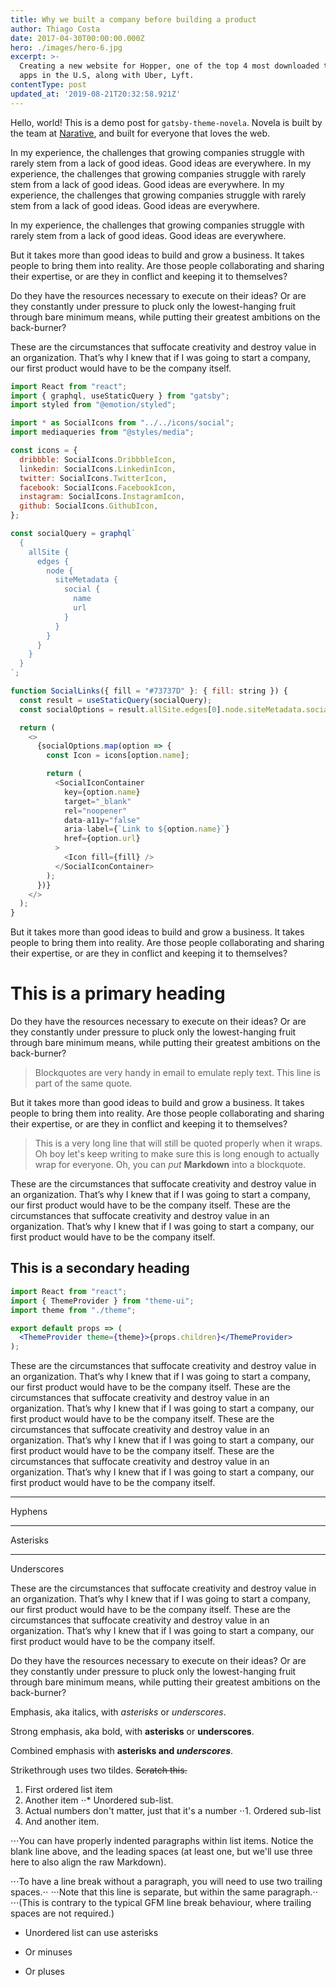 ```yaml
---
title: Why we built a company before building a product
author: Thiago Costa
date: 2017-04-30T00:00:00.000Z
hero: ./images/hero-6.jpg
excerpt: >-
  Creating a new website for Hopper, one of the top 4 most downloaded travel
  apps in the U.S, along with Uber, Lyft.
contentType: post
updated_at: '2019-08-21T20:32:58.921Z'
---
```


Hello, world! This is a demo post for `gatsby-theme-novela`. Novela is built by the team at [Narative](https://narative.co), and built for everyone that loves the web.

In my experience, the challenges that growing companies struggle with rarely stem from a lack of good ideas. Good ideas are everywhere.
In my experience, the challenges that growing companies struggle with rarely stem from a lack of good ideas. Good ideas are everywhere.
In my experience, the challenges that growing companies struggle with rarely stem from a lack of good ideas. Good ideas are everywhere.

In my experience, the challenges that growing companies struggle with rarely stem from a lack of good ideas. Good ideas are everywhere.

But it takes more than good ideas to build and grow a business. It takes people to bring them into reality. Are those people collaborating and sharing their expertise, or are they in conflict and keeping it to themselves?

Do they have the resources necessary to execute on their ideas? Or are they constantly under pressure to pluck only the lowest-hanging fruit through bare minimum means, while putting their greatest ambitions on the back-burner?

These are the circumstances that suffocate creativity and destroy value in an organization. That’s why I knew that if I was going to start a company, our first product would have to be the company itself.

```js
import React from "react";
import { graphql, useStaticQuery } from "gatsby";
import styled from "@emotion/styled";

import * as SocialIcons from "../../icons/social";
import mediaqueries from "@styles/media";

const icons = {
  dribbble: SocialIcons.DribbbleIcon,
  linkedin: SocialIcons.LinkedinIcon,
  twitter: SocialIcons.TwitterIcon,
  facebook: SocialIcons.FacebookIcon,
  instagram: SocialIcons.InstagramIcon,
  github: SocialIcons.GithubIcon,
};

const socialQuery = graphql`
  {
    allSite {
      edges {
        node {
          siteMetadata {
            social {
              name
              url
            }
          }
        }
      }
    }
  }
`;

function SocialLinks({ fill = "#73737D" }: { fill: string }) {
  const result = useStaticQuery(socialQuery);
  const socialOptions = result.allSite.edges[0].node.siteMetadata.social;

  return (
    <>
      {socialOptions.map(option => {
        const Icon = icons[option.name];

        return (
          <SocialIconContainer
            key={option.name}
            target="_blank"
            rel="noopener"
            data-a11y="false"
            aria-label={`Link to ${option.name}`}
            href={option.url}
          >
            <Icon fill={fill} />
          </SocialIconContainer>
        );
      })}
    </>
  );
}
```

But it takes more than good ideas to build and grow a business. It takes people to bring them into reality. Are those people collaborating and sharing their expertise, or are they in conflict and keeping it to themselves?

# This is a primary heading

Do they have the resources necessary to execute on their ideas? Or are they constantly under pressure to pluck only the lowest-hanging fruit through bare minimum means, while putting their greatest ambitions on the back-burner?

> Blockquotes are very handy in email to emulate reply text.
> This line is part of the same quote.

But it takes more than good ideas to build and grow a business. It takes people to bring them into reality. Are those people collaborating and sharing their expertise, or are they in conflict and keeping it to themselves?

> This is a very long line that will still be quoted properly when it wraps. Oh boy let's keep writing to make sure this is long enough to actually wrap for everyone. Oh, you can _put_ **Markdown** into a blockquote.

These are the circumstances that suffocate creativity and destroy value in an organization. That’s why I knew that if I was going to start a company, our first product would have to be the company itself. These are the circumstances that suffocate creativity and destroy value in an organization. That’s why I knew that if I was going to start a company, our first product would have to be the company itself.

## This is a secondary heading

```jsx
import React from "react";
import { ThemeProvider } from "theme-ui";
import theme from "./theme";

export default props => (
  <ThemeProvider theme={theme}>{props.children}</ThemeProvider>
);
```

These are the circumstances that suffocate creativity and destroy value in an organization. That’s why I knew that if I was going to start a company, our first product would have to be the company itself. These are the circumstances that suffocate creativity and destroy value in an organization. That’s why I knew that if I was going to start a company, our first product would have to be the company itself. These are the circumstances that suffocate creativity and destroy value in an organization. That’s why I knew that if I was going to start a company, our first product would have to be the company itself. These are the circumstances that suffocate creativity and destroy value in an organization. That’s why I knew that if I was going to start a company, our first product would have to be the company itself.

---

Hyphens

---

Asterisks

---

Underscores

These are the circumstances that suffocate creativity and destroy value in an organization. That’s why I knew that if I was going to start a company, our first product would have to be the company itself. These are the circumstances that suffocate creativity and destroy value in an organization. That’s why I knew that if I was going to start a company, our first product would have to be the company itself.

Do they have the resources necessary to execute on their ideas? Or are they constantly under pressure to pluck only the lowest-hanging fruit through bare minimum means, while putting their greatest ambitions on the back-burner?

Emphasis, aka italics, with _asterisks_ or _underscores_.

Strong emphasis, aka bold, with **asterisks** or **underscores**.

Combined emphasis with **asterisks and _underscores_**.

Strikethrough uses two tildes. ~~Scratch this.~~

1. First ordered list item
2. Another item
   ⋅⋅\* Unordered sub-list.
3. Actual numbers don't matter, just that it's a number
   ⋅⋅1. Ordered sub-list
4. And another item.

⋅⋅⋅You can have properly indented paragraphs within list items. Notice the blank line above, and the leading spaces (at least one, but we'll use three here to also align the raw Markdown).

⋅⋅⋅To have a line break without a paragraph, you will need to use two trailing spaces.⋅⋅
⋅⋅⋅Note that this line is separate, but within the same paragraph.⋅⋅
⋅⋅⋅(This is contrary to the typical GFM line break behaviour, where trailing spaces are not required.)

- Unordered list can use asterisks

* Or minuses

- Or pluses
